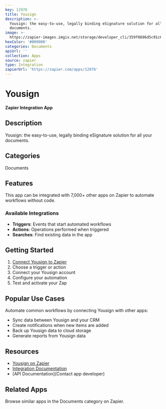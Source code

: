 ```yaml
---
key: 12976
title: Yousign
description: >-
  Yousign: the easy-to-use, legally binding eSignature solution for all your
  documents.
image: >-
  https://zapier-images.imgix.net/storage/developer_cli/359f0696d5c91c65c6ff6abb41119427.png?auto=format%2Ccompress&ixlib=python-3.0.0&q=50
hexColor: '#000000'
categories: Documents
apiUrl: ''
collection: Apps
source: zapier
type: Integration
zapierUrl: 'https://zapier.com/apps/12976'
---
```

# Yousign

**Zapier Integration App**

## Description

Yousign: the easy-to-use, legally binding eSignature solution for all your documents.

## Categories

Documents

## Features

This app can be integrated with 7,000+ other apps on Zapier to automate workflows without code.

### Available Integrations

- **Triggers**: Events that start automated workflows
- **Actions**: Operations performed when triggered
- **Searches**: Find existing data in the app

## Getting Started

1. [Connect Yousign to Zapier](https://zapier.com/apps/12976)
2. Choose a trigger or action
3. Connect your Yousign account
4. Configure your automation
5. Test and activate your Zap

## Popular Use Cases

Automate common workflows by connecting Yousign with other apps:

- Sync data between Yousign and your CRM
- Create notifications when new items are added
- Back up Yousign data to cloud storage
- Generate reports from Yousign data

## Resources

- [Yousign on Zapier](https://zapier.com/apps/12976)
- [Integration Documentation](https://zapier.com/apps/12976/integrations)
- [API Documentation](Contact app developer)

## Related Apps

Browse similar apps in the Documents category on Zapier.
